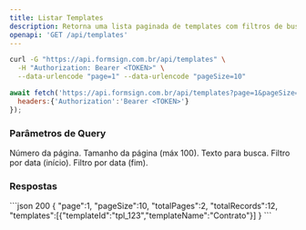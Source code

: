 ```yaml
---
title: Listar Templates
description: Retorna uma lista paginada de templates com filtros de busca e data de atualização.
openapi: 'GET /api/templates'
---
```


<RequestExample>
<CodeGroup>

```bash cURL
curl -G "https://api.formsign.com.br/api/templates" \
  -H "Authorization: Bearer <TOKEN>" \
  --data-urlencode "page=1" --data-urlencode "pageSize=10"
```

```javascript JavaScript
await fetch('https://api.formsign.com.br/api/templates?page=1&pageSize=10',{
  headers:{'Authorization':'Bearer <TOKEN>'}
});
```


</CodeGroup>
</RequestExample>

### Parâmetros de Query
<ParamField query="page" type="integer" default="1">Número da página.</ParamField>
<ParamField query="pageSize" type="integer" default="10">Tamanho da página (máx 100).</ParamField>
<ParamField query="searchText" type="string">Texto para busca.</ParamField>
<ParamField query="lastUpdateStartDate" type="string">Filtro por data (início).</ParamField>
<ParamField query="lastUpdateEndDate" type="string">Filtro por data (fim).</ParamField>

### Respostas
<ResponseExample>
```json 200
{ "page":1, "pageSize":10, "totalPages":2, "totalRecords":12, "templates":[{"templateId":"tpl_123","templateName":"Contrato"}] }
```
</ResponseExample>
